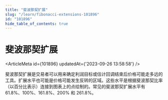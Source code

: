 ```yaml
---
title: "斐波那契扩展"
slug: "/learn/fibonacci-extensions-101896"
id: "101896"
hide_table_of_contents: true
---
```



# 斐波那契扩展

<ArticleMeta id={101896} updatedAt={'2023-09-26 13:58:58'} />
<div className='border-solid border-b border-t-0 my-4 border-[var(--ifm-color-gray-300)]' />

斐波那契扩展是交易者可以用来确定利润目标或估计回调结束后价格可能走多远的工具。扩展水平也可能是价格可能发生反转的区域。这些水平是根据斐波那契比率（以百分比表示）连接到图表上的点绘制的。常见的斐波那契扩展水平有 61.8%、100%、161.8%、200% 和 261.8%。
